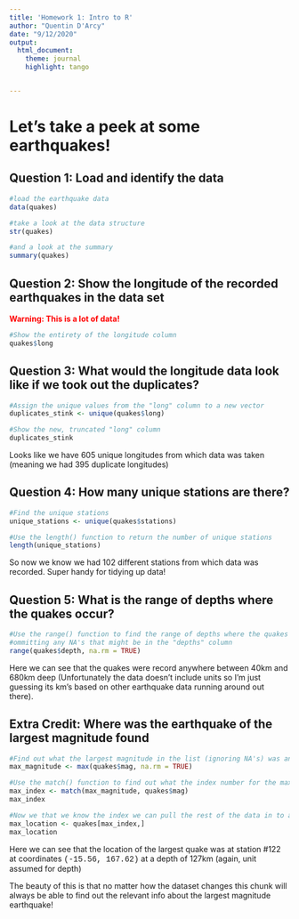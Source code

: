 ---
title: 'Homework 1: Intro to R'         
author: "Quentin D'Arcy"
date: "9/12/2020"
output: 
  html_document:
    theme: journal
    highlight: tango


---

# Let's take a peek at some earthquakes!

##  Question 1: Load and identify the data
```{r data_ID}
#load the earthquake data
data(quakes)

#take a look at the data structure
str(quakes)

#and a look at the summary
summary(quakes)
```

## Question 2: Show the longitude of the recorded earthquakes in the data set  
<p style="color: red; font-weight: bold"> Warning: This is a lot of data! </p>
```{r longitude_data}
#Show the entirety of the longitude column
quakes$long
```

## Question 3: What would the longitude data look like if we took out the duplicates?
```{r duplicates_stink}
#Assign the unique values from the "long" column to a new vector
duplicates_stink <- unique(quakes$long)

#Show the new, truncated "long" column
duplicates_stink
```

Looks like we have 605 unique longitudes from which data was taken (meaning we had 395 duplicate longitudes)

## Question 4: How many unique stations are there?
```{r station_time}

#Find the unique stations
unique_stations <- unique(quakes$stations)

#Use the length() function to return the number of unique stations
length(unique_stations)
```
So now we know we had 102 different stations from which data was recorded. Super handy for tidying up data!

## Question 5: What is the range of depths where the quakes occur?
```{r depth_range}
#Use the range() function to find the range of depths where the quakes were found
#ommitting any NA's that might be in the "depths" column
range(quakes$depth, na.rm = TRUE)
```
Here we can see that the quakes were record anywhere between 40km and 680km deep (Unfortunately the data doesn't include units so I'm just guessing its km's based on other earthquake data running around out there).

## Extra Credit: Where was the earthquake of the largest magnitude found
```{r pop_pop}
#Find out what the largest magnitude in the list (ignoring NA's) was and set it to its own vector 
max_magnitude <- max(quakes$mag, na.rm = TRUE)

#Use the match() function to find out what the index number for the maximum magnitude is
max_index <- match(max_magnitude, quakes$mag)
max_index

#Now we that we know the index we can pull the rest of the data in to a new dataframe
max_location <- quakes[max_index,]
max_location

```
<p> Here we can see that the location of the largest quake was at station #122 at coordinates <span style="font-family: courier">(-15.56, 167.62)</span> at a depth of 127km (again, unit assumed for depth) </p>

The beauty of this is that no matter how the dataset changes this chunk will always be able to find out the relevant info about the largest magnitude earthquake!

